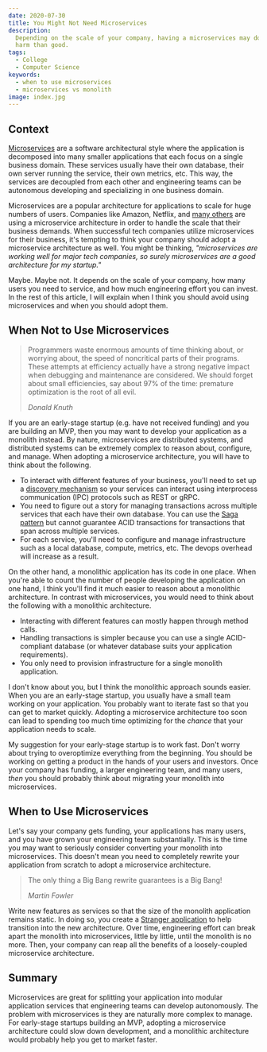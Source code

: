 ```yaml
---
date: 2020-07-30
title: You Might Not Need Microservices
description:
  Depending on the scale of your company, having a microservices may do more
  harm than good.
tags:
  - College
  - Computer Science
keywords:
  - when to use microservices
  - microservices vs monolith
image: index.jpg
---
```


## Context

[Microservices](https://microservices.io/) are a software architectural style
where the application is decomposed into many smaller applications that each
focus on a single business domain. These services usually have their own
database, their own server running the service, their own metrics, etc. This
way, the services are decoupled from each other and engineering teams can be
autonomous developing and specializing in one business domain.

Microservices are a popular architecture for applications to scale for huge
numbers of users. Companies like Amazon, Netflix, and
[many others](https://microservices.io/articles/whoisusingmicroservices.html)
are using a microservice architecture in order to handle the scale that their
business demands. When successful tech companies utilize microservices for their
business, it's tempting to think your company should adopt a microservice
architecture as well. You might be thinking, _"microservices are working well
for major tech companies, so surely microservices are a good architecture for my
startup."_

Maybe. Maybe not. It depends on the scale of your company, how many users you
need to service, and how much engineering effort you can invest. In the rest of
this article, I will explain when I think you should avoid using microservices
and when you should adopt them.

## When Not to Use Microservices

> Programmers waste enormous amounts of time thinking about, or worrying about,
> the speed of noncritical parts of their programs. These attempts at efficiency
> actually have a strong negative impact when debugging and maintenance are
> considered. We should forget about small efficiencies, say about 97% of the
> time: premature optimization is the root of all evil.
>
> _Donald Knuth_

If you are an early-stage startup (e.g. have not received funding) and you are
building an MVP, then you may want to develop your application as a monolith
instead. By nature, microservices are distributed systems, and distributed
systems can be extremely complex to reason about, configure, and manage. When
adopting a microservice architecture, you will have to think about the
following.

- To interact with different features of your business, you'll need to set up a
  [discovery mechanism](https://microservices.io/patterns/server-side-discovery.html)
  so your services can interact using interprocess communication (IPC) protocols
  such as REST or gRPC.
- You need to figure out a story for managing transactions across multiple
  services that each have their own database. You can use the
  [Saga pattern](https://microservices.io/patterns/data/saga.html) but cannot
  guarantee ACID transactions for transactions that span across multiple
  services.
- For each service, you'll need to configure and manage infrastructure such as a
  local database, compute, metrics, etc. The devops overhead will increase as a
  result.

On the other hand, a monolithic application has its code in one place. When
you're able to count the number of people developing the application on one
hand, I think you'll find it much easier to reason about a monolithic
architecture. In contrast with microservices, you would need to think about the
following with a monolithic architecture.

- Interacting with different features can mostly happen through method calls.
- Handling transactions is simpler because you can use a single ACID-compliant
  database (or whatever database suits your application requirements).
- You only need to provision infrastructure for a single monolith application.

I don't know about you, but I think the monolithic approach sounds easier. When
you are an early-stage startup, you usually have a small team working on your
application. You probably want to iterate fast so that you can get to market
quickly. Adopting a microservice architecture too soon can lead to spending too
much time optimizing for the _chance_ that your application needs to scale.

My suggestion for your early-stage startup is to work fast. Don't worry about
trying to overoptimize everything from the beginning. You should be working on
getting a product in the hands of your users and investors. Once your company
has funding, a larger engineering team, and many users, _then_ you should
probably think about migrating your monolith into microservices.

## When to Use Microservices

Let's say your company gets funding, your applications has many users, and you
have grown your engineering team substantially. This is the time you may want to
seriously consider converting your monolith into microservices. This doesn't
mean you need to completely rewrite your application from scratch to adopt a
microservice architecture.

> The only thing a Big Bang rewrite guarantees is a Big Bang!
>
> _Martin Fowler_

Write new features as services so that the size of the monolith application
remains static. In doing so, you create a
[Stranger application](https://docs.microsoft.com/en-us/azure/architecture/patterns/strangler)
to help transition into the new architecture. Over time, engineering effort can
break apart the monolith into microservices, little by little, until the
monolith is no more. Then, your company can reap all the benefits of a
loosely-coupled microservice architecture.

## Summary

Microservices are great for splitting your application into modular application
services that engineering teams can develop autonomously. The problem with
microservices is they are naturally more complex to manage. For early-stage
startups building an MVP, adopting a microservice architecture could slow down
development, and a monolithic architecture would probably help you get to market
faster.
